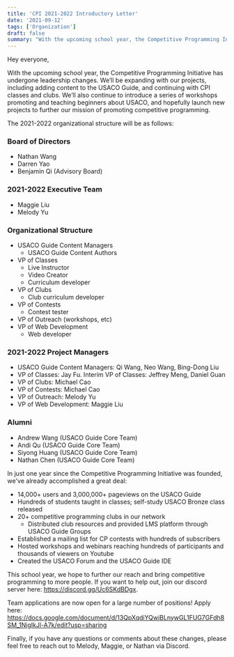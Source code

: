 ```yaml
---
title: 'CPI 2021-2022 Introductory Letter'
date: '2021-09-12'
tags: ['Organization']
draft: false
summary: "With the upcoming school year, the Competitive Programming Initiative has undergone leadership changes. We'll detail these changes and how it'll affect you here."
---
```


Hey everyone,

With the upcoming school year, the Competitive Programming Initiative has undergone leadership changes. We’ll be expanding with our projects, including adding content to the USACO Guide, and continuing with CPI classes and clubs. We’ll also continue to introduce a series of workshops promoting and teaching beginners about USACO, and hopefully launch new projects to further our mission of promoting competitive programming.

The 2021-2022 organizational structure will be as follows:

### Board of Directors

- Nathan Wang
- Darren Yao
- Benjamin Qi (Advisory Board)

### 2021-2022 Executive Team

- Maggie Liu
- Melody Yu

### Organizational Structure

- USACO Guide Content Managers
  - USACO Guide Content Authors
- VP of Classes
  - Live Instructor
  - Video Creator
  - Curriculum developer
- VP of Clubs
  - Club curriculum developer
- VP of Contests
  - Contest tester
- VP of Outreach (workshops, etc)
- VP of Web Development
  - Web developer

### 2021-2022 Project Managers

- USACO Guide Content Managers: Qi Wang, Neo Wang, Bing-Dong Liu
- VP of Classes: Jay Fu. Interim VP of Classes: Jeffrey Meng, Daniel Guan
- VP of Clubs: Michael Cao
- VP of Contests: Michael Cao
- VP of Outreach: Melody Yu
- VP of Web Development: Maggie Liu

### Alumni

- Andrew Wang (USACO Guide Core Team)
- Andi Qu (USACO Guide Core Team)
- Siyong Huang (USACO Guide Core Team)
- Nathan Chen (USACO Guide Core Team)

In just one year since the Competitive Programming Initiative was founded, we've already accomplished a great deal:

- 14,000+ users and 3,000,000+ pageviews on the USACO Guide
- Hundreds of students taught in classes; self-study USACO Bronze class released
- 20+ competitive programming clubs in our network
  - Distributed club resources and provided LMS platform through USACO Guide Groups
- Established a mailing list for CP contests with hundreds of subscribers
- Hosted workshops and webinars reaching hundreds of participants and thousands of viewers on Youtube
- Created the USACO Forum and the USACO Guide IDE

This school year, we hope to further our reach and bring competitive programming to more people. If you want to help out, join our discord server here: https://discord.gg/Uc6SKdBDgx.

Team applications are now open for a large number of positions! Apply here: https://docs.google.com/document/d/13QpXqdiYQwjBLnywGL1FUG7GFdh8SM_1NigIkJl-A7k/edit?usp=sharing

Finally, if you have any questions or comments about these changes, please feel free to reach out to Melody, Maggie, or Nathan via Discord.
